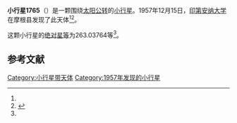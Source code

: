 {{Infobox planet
| bgcolour = #FFFFC0
| name = 1765 Wrubel
| symbol = 
| image = 
| caption = 
| discovery = yes
| discovery_ref = 
| discoverer = [[印第安纳大学|印第安纳大学]]
| discovery_site = [[摩根县|摩根县]] 
| discovered = 1957年12月15日
| designations = yes
| mp_name = 
| named_after = 
| alt_names = 1957 XB/ 1938 JB / 1945 VA / 1949 HK1 / 1951 XB1 / 1955 KQ / 1966 KA / A906 XA / A917 XA
| mp_category = [[主带小行星|主带小行星]]
| orbit_ref = <ref name="a">[http://ssd.jpl.nasa.gov/sbdb.cgi?sstr=1765 1765 Wrubel] {{Wayback|url=http://ssd.jpl.nasa.gov/sbdb.cgi?sstr=1765 |date=20201121053132 }}，小行星數據庫瀏覽器（JPL Small-Body Database Browser）－[[美国国家航空航天局|美国国家航空航天局]]喷气推进实验室</ref>
| epoch = 2456400.5 (2013年4月18日更新)
| aphelion = {{convert|3.7297978|AU|km|3|abbr=on|lk=out}}
| perihelion = {{convert|2.6161916|AU|km|3|abbr=on}}
| semimajor = {{convert|3.1729947|AU|km|3|abbr=on}}
| eccentricity = 0.1754819
| period = 2064.440832 [[日|日]]<br />5.65[[儒略年|儒略年]]
| avg_speed = 
| inclination = 19.98920
| asc_node = 70.70462
| mean_anomaly = 
| arg_peri = 263.03764
| satellites = 
| physical_characteristics = yes
| dimensions = 
| mass = 
| density = 
| surface_grav = 
| escape_velocity = 
| sidereal_day = 
| axial_tilt = 
| pole_ecliptic_lat = 
| pole_ecliptic_lon = 
| albedo = 
| temperatures= 
| temp_name1 = 
| mean_temp_1 = 
| max_temp_1 = 
| temp_name2 = 
| max_temp_2 = 
| spectral_type = 
| abs_magnitude = 263.03764
}}

'''小行星1765'''（{{lang-en|1765 Wrubel}}）是一颗围绕[[太阳|太阳]][[公转|公转]]的[[小行星|小行星]]。1957年12月15日，[[印第安纳大学|印第安纳大学]]在摩根县发现了此天体<ref name="a" /><ref>{{cite news|title=小行星列表|url=http://cfa-www.harvard.edu/iau/lists/NumberedMPs.txt|accessdate=2013-07-08|newspaper=哈佛大学|archive-date=2008-05-17|archive-url=https://web.archive.org/web/20080517010638/http://cfa-www.harvard.edu/iau/lists/NumberedMPs.txt|dead-url=no}}</ref>。

这颗小行星的[[绝对星等|绝对星等]]为263.03764等<ref name="a" />。

==参考文献==
{{reflist}}
{{Minor Planet Number|[[小行星1764|小行星1764]]|[[小行星1766|小行星1766]]}}

{{小天体}}

[[Category:小行星带天体|Category:小行星带天体]]
[[Category:1957年发现的小行星|Category:1957年发现的小行星]]

{{asteroid-stub}}